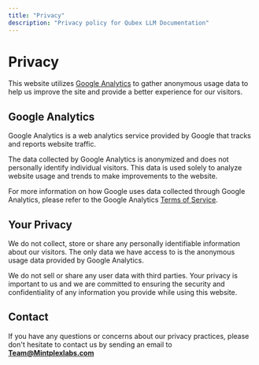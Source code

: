 ```yaml
---
title: "Privacy"
description: "Privacy policy for Qubex LLM Documentation"
---
```


# Privacy

This website utilizes [Google Analytics](https://marketingplatform.google.com/about/analytics/) to gather anonymous usage data to help us improve the site and provide a better experience for our visitors.

## Google Analytics

Google Analytics is a web analytics service provided by Google that tracks and reports website traffic.

The data collected by Google Analytics is anonymized and does not personally identify individual visitors. This data is used solely to analyze website usage and trends to make improvements to the website.

For more information on how Google uses data collected through Google Analytics, please refer to the Google Analytics [Terms of Service](https://marketingplatform.google.com/about/analytics/terms/us/).

## Your Privacy

We do not collect, store or share any personally identifiable information about our visitors. The only data we have access to is the anonymous usage data provided by Google Analytics.

We do not sell or share any user data with third parties. Your privacy is important to us and we are committed to ensuring the security and confidentiality of any information you provide while using this website.

## Contact

If you have any questions or concerns about our privacy practices, please don't hesitate to contact us by sending an email to **Team@Mintplexlabs.com**
